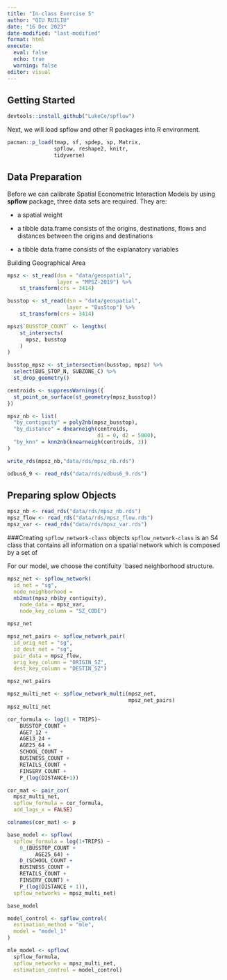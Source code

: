 ```yaml
---
title: "In-class Exercise 5"
author: "QIU RUILIU"
date: "16 Dec 2023"
date-modified: "last-modified"
format: html
execute: 
  eval: false
  echo: true
  warning: false
editor: visual
---
```


## Getting Started

```r
devtools::install_github("LukeCe/spflow")
```

Next, we will load spflow and other R packages into R environment.

```r
pacman::p_load(tmap, sf, spdep, sp, Matrix,
               spflow, reshape2, knitr,
               tidyverse)
```

## Data Preparation

Before we can calibrate Spatial Econometric Interaction Models by using **spflow** package, three data sets are required. They are:

-   a spatial weight

-   a tibble data.frame consists of the origins, destinations, flows and distances between the origins and destinations

-   a tibble data.frame consists of the explanatory variables

Building Geographical Area

```r
mpsz <- st_read(dsn = "data/geospatial",
                layer = "MPSZ-2019") %>%
    st_transform(crs = 3414)
```

```r
busstop <- st_read(dsn = "data/geospatial",
                   layer = "BusStop") %>%
    st_transform(crs = 3414)
```

```r
mpsz$`BUSSTOP_COUNT` <- lengths(
    st_intersects(
      mpsz, busstop
    )
)
```

```r
busstop_mpsz <- st_intersection(busstop, mpsz) %>%
  select(BUS_STOP_N, SUBZONE_C) %>%
  st_drop_geometry()
```

```r
centroids <- suppressWarnings({
  st_point_on_surface(st_geometry(mpsz_busstop))
})
```

```r
mpsz_nb <- list(
  "by_contiguity" = poly2nb(mpsz_busstop),
  "by_distance" = dnearneigh(centroids,
                             d1 = 0, d2 = 5000),
  "by_knn" = knn2nb(knearneigh(centroids, 3))
)
```

```r
write_rds(mpsz_nb,"data/rds/mpsz_nb.rds")
```

```r
odbus6_9 <- read_rds("data/rds/odbus6_9.rds")
```

## Preparing splow Objects

```r
mpsz_nb <- read_rds("data/rds/mpsz_nb.rds")
mpsz_flow <- read_rds("data/rds/mpsz_flow.rds")
mpsz_var <- read_rds("data/rds/mpsz_var.rds")
```

###Creating `spflow_network-class` objects
`spflow_network-class` is an S4 class that contains all information on a spatial network which is composed by a set of 

For our model, we choose the contifuity `based neighborhood structure.

```r
mpsz_net <- spflow_network(
  id_net = "sg",
  node_neighborhood =
  nb2mat(mpsz_nb$by_contiguity),
    node_data = mpsz_var,
    node_key_column = "SZ_CODE")

mpsz_net
```

```r
mpsz_net_pairs <- spflow_network_pair(
  id_orig_net = "sg",
  id_dest_net = "sg",
  pair_data = mpsz_flow,
  orig_key_column = "ORIGIN_SZ",
  dest_key_column = "DESTIN_SZ")

mpsz_net_pairs
```


```r
mpsz_multi_net <- spflow_network_multi(mpsz_net,
                                       mpsz_net_pairs)
mpsz_multi_net
```

```r
cor_formula <- log(1 + TRIPS)~
    BUSSTOP_COUNT +
    AGE7_12 +
    AGE13_24 +
    AGE25_64 +
    SCHOOL_COUNT +
    BUSINESS_COUNT +
    RETAILS_COUNT +
    FINSERV_COUNT +
    P_(log(DISTANCE+1))
```


```r
cor_mat <- pair_cor(
  mpsz_multi_net,
  spflow_formula = cor_formula,
  add_lags_x = FALSE)

colnames(cor_mat) <- p
```


```r

base_model <- spflow(
  spflow_formula = log(1+TRIPS) ~
    0_(BUSSTOP_COUNT +
         AGE25_64) +
    D_(SCHOOL_COUNT +
    BUSINESS_COUNT +
    RETAILS_COUNT +
    FINSERV_COUNT) +
    P_(log(DISTANCE + 1)),
  spflow_networks = mpsz_multi_net)

base_model
```


```r
model_control <- spflow_control(
  estimation_method = "mle",
  model = "model_1"
)

mle_model <- spflow(
  spflow_formula,
  spflow_networks = mpsz_multi_net,
  estimation_control = model_control)
```


